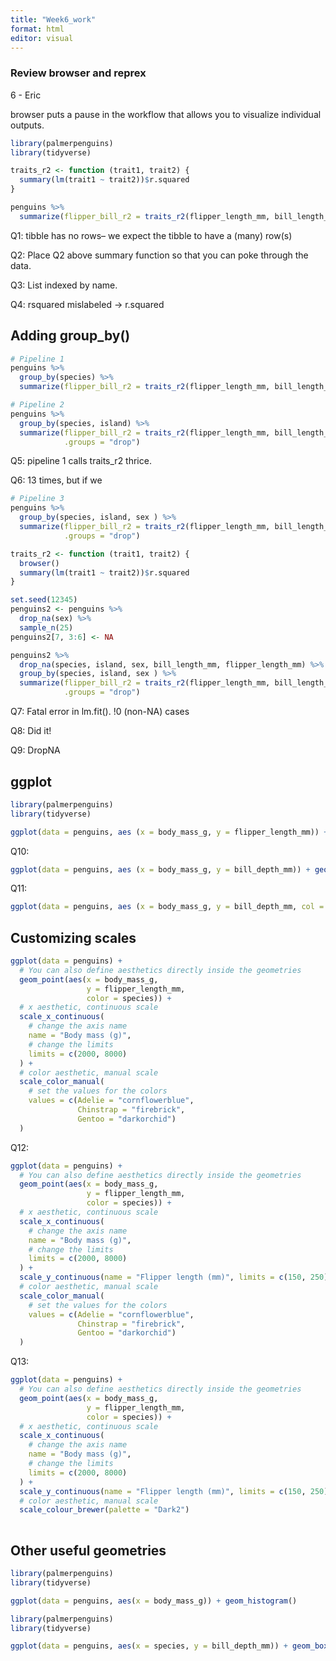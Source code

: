 ```yaml
---
title: "Week6_work"
format: html
editor: visual
---
```


### Review browser and reprex

6 - Eric

browser puts a pause in the workflow that allows you to visualize individual outputs.

```r
library(palmerpenguins)
library(tidyverse)

traits_r2 <- function (trait1, trait2) {
  summary(lm(trait1 ~ trait2))$r.squared
}

penguins %>% 
  summarize(flipper_bill_r2 = traits_r2(flipper_length_mm, bill_length_mm))
```

Q1: tibble has no rows-- we expect the tibble to have a (many) row(s)

Q2: Place Q2 above summary function so that you can poke through the data.

Q3: List indexed by name.

Q4: rsquared mislabeled -\> r.squared

## Adding group_by()

```r
# Pipeline 1
penguins %>% 
  group_by(species) %>% 
  summarize(flipper_bill_r2 = traits_r2(flipper_length_mm, bill_length_mm))

# Pipeline 2
penguins %>% 
  group_by(species, island) %>% 
  summarize(flipper_bill_r2 = traits_r2(flipper_length_mm, bill_length_mm),
            .groups = "drop")
```

Q5: pipeline 1 calls traits_r2 thrice.

Q6: 13 times, but if we

```r
# Pipeline 3
penguins %>% 
  group_by(species, island, sex ) %>% 
  summarize(flipper_bill_r2 = traits_r2(flipper_length_mm, bill_length_mm),
            .groups = "drop")
```

```r
traits_r2 <- function (trait1, trait2) {
  browser()
  summary(lm(trait1 ~ trait2))$r.squared
}

set.seed(12345)
penguins2 <- penguins %>% 
  drop_na(sex) %>% 
  sample_n(25)
penguins2[7, 3:6] <- NA

penguins2 %>% 
  drop_na(species, island, sex, bill_length_mm, flipper_length_mm) %>% 
  group_by(species, island, sex ) %>% 
  summarize(flipper_bill_r2 = traits_r2(flipper_length_mm, bill_length_mm),
            .groups = "drop")

```

Q7: Fatal error in lm.fit(). !0 (non-NA) cases

Q8: Did it!

Q9: DropNA

## ggplot

```r
library(palmerpenguins)
library(tidyverse)

ggplot(data = penguins, aes (x = body_mass_g, y = flipper_length_mm)) + geom_point()
```

Q10:

```r
ggplot(data = penguins, aes (x = body_mass_g, y = bill_depth_mm)) + geom_point()
```

Q11:

```r
ggplot(data = penguins, aes (x = body_mass_g, y = bill_depth_mm, col = species)) + geom_point()
```

## Customizing scales

```r
ggplot(data = penguins) +
  # You can also define aesthetics directly inside the geometries
  geom_point(aes(x = body_mass_g, 
                 y = flipper_length_mm,
                 color = species)) +
  # x aesthetic, continuous scale
  scale_x_continuous(
    # change the axis name
    name = "Body mass (g)",
    # change the limits
    limits = c(2000, 8000)
  ) +
  # color aesthetic, manual scale
  scale_color_manual(
    # set the values for the colors
    values = c(Adelie = "cornflowerblue",
               Chinstrap = "firebrick",
               Gentoo = "darkorchid")
  )
```

Q12:

```r
ggplot(data = penguins) +
  # You can also define aesthetics directly inside the geometries
  geom_point(aes(x = body_mass_g, 
                 y = flipper_length_mm,
                 color = species)) +
  # x aesthetic, continuous scale
  scale_x_continuous(
    # change the axis name
    name = "Body mass (g)",
    # change the limits
    limits = c(2000, 8000)
  ) +
  scale_y_continuous(name = "Flipper length (mm)", limits = c(150, 250))
  # color aesthetic, manual scale
  scale_color_manual(
    # set the values for the colors
    values = c(Adelie = "cornflowerblue",
               Chinstrap = "firebrick",
               Gentoo = "darkorchid")
  )
```

Q13:

```r
ggplot(data = penguins) +
  # You can also define aesthetics directly inside the geometries
  geom_point(aes(x = body_mass_g, 
                 y = flipper_length_mm,
                 color = species)) +
  # x aesthetic, continuous scale
  scale_x_continuous(
    # change the axis name
    name = "Body mass (g)",
    # change the limits
    limits = c(2000, 8000)
  ) +
  scale_y_continuous(name = "Flipper length (mm)", limits = c(150, 250)) +
  # color aesthetic, manual scale
  scale_colour_brewer(palette = "Dark2")
  
```

## Other useful geometries

```r
library(palmerpenguins)
library(tidyverse)

ggplot(data = penguins, aes(x = body_mass_g)) + geom_histogram()
```

```r
library(palmerpenguins)
library(tidyverse)

ggplot(data = penguins, aes(x = species, y = bill_depth_mm)) + geom_boxplot()
```
